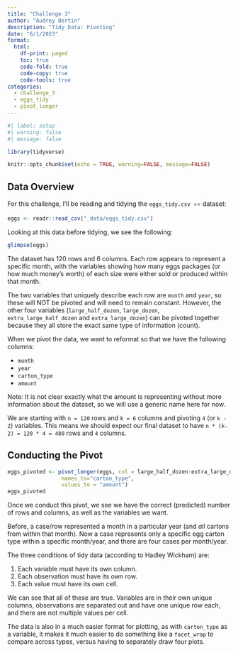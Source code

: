 ```yaml
---
title: "Challenge 3"
author: "Audrey Bertin"
description: "Tidy Data: Pivoting"
date: "6/1/2023"
format:
  html:
    df-print: paged
    toc: true
    code-fold: true
    code-copy: true
    code-tools: true
categories:
  - challenge_3
  - eggs_tidy
  - pivot_longer
---
```


```r
#| label: setup
#| warning: false
#| message: false

library(tidyverse)

knitr::opts_chunk$set(echo = TRUE, warning=FALSE, message=FALSE)
```

## Data Overview 

For this challenge, I'll be reading and tidying the `eggs_tidy.csv ⭐⭐` dataset:

```r
eggs <- readr::read_csv("_data/eggs_tidy.csv")
```

Looking at this data before tidying, we see the following:

```r
glimpse(eggs)
```
The dataset has 120 rows and 6 columns. Each row appears to represent a specific month, with the variables showing how many eggs packages (or how much money's worth) of each size were either sold or produced within that month.

The two variables that uniquely describe each row are `month` and `year`, so these will NOT be pivoted and will need to remain constant. However, the other four variables (`large_half_dozen`, `large_dozen`, `extra_large_half_dozen` and `extra_large_dozen`) can be pivoted together because they all store the exact same type of information (count).

When we pivot the data, we want to reformat so that we have the following columns:

- `month`
- `year`
- `carton_type`
- `amount`

Note: It is not clear exactly what the amount is representing without more information about the dataset, so we will use a generic name here for now.

We are starting with `n = 120` rows and `k = 6` columns and pivoting `4` (or `k - 2`) variables. This means we should expect our final dataset to have `n * (k-2) = 120 * 4 = 480` rows and `4` columns.


## Conducting the Pivot

```r
eggs_pivoted <- pivot_longer(eggs, col = large_half_dozen:extra_large_dozen,
                 names_to="carton_type",
                 values_to = "amount")
eggs_pivoted
```

Once we conduct this pivot, we see we have the correct (predicted) number of rows and columns, as well as the variables we want.

Before, a case/row represented a month in a particular year (and *all* cartons from within that month). Now a case represents only a specific egg carton type within a specific month/year, and there are four cases per month/year.

The three conditions of tidy data (according to Hadley Wickham) are:

1. Each variable must have its own column.
2. Each observation must have its own row.
3. Each value must have its own cell.

We can see that all of these are true. Variables are in their own unique columns, observations are separated out and have one unique row each, and there are not multiple values per cell.

The data is also in a much easier format for plotting, as with `carton_type` as a variable, it makes it much easier to do something like a `facet_wrap` to compare across types, versus having to separately draw four plots.
